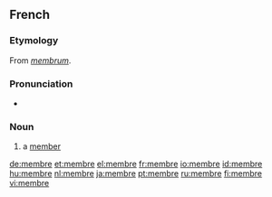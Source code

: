 ==French==

===Etymology===
From {{etyl|la|fr}} ''[[membrum]]''.

===Pronunciation===
* {{audio|Fr-membre.ogg|audio}}

===Noun===
{{fr-noun|m}}

# a [[member]]

[[de:membre]]
[[et:membre]]
[[el:membre]]
[[fr:membre]]
[[io:membre]]
[[id:membre]]
[[hu:membre]]
[[nl:membre]]
[[ja:membre]]
[[pt:membre]]
[[ru:membre]]
[[fi:membre]]
[[vi:membre]]
